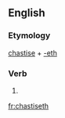 ==English==

===Etymology===
[[chastise]] + [[-eth]]

===Verb===
{{en-verb form}}

# {{archaic third-person singular of|chastise}}

[[fr:chastiseth]]